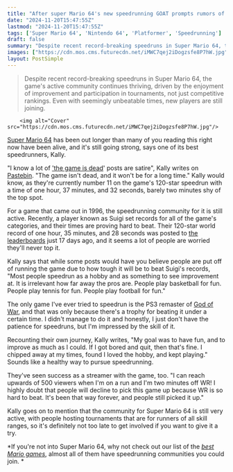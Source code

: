 ```yaml
---
title: "After super Mario 64's new speedrunning GOAT prompts rumors of the game's death, another runner says it 'isn't dead, and it won't be for a long time'"
date: "2024-11-20T15:47:55Z"
lastmod: "2024-11-20T15:47:55Z"
tags: ['Super Mario 64', 'Nintendo 64', 'Platformer', 'Speedrunning']
draft: false
summary: "Despite recent record-breaking speedruns in Super Mario 64, the game's active community continues thriving, driven by the enjoyment of improvement and participation in tournaments, not just competitive rankings.  Even with seemingly unbeatable times, new players are still joining."
images: ["https://cdn.mos.cms.futurecdn.net/iMWC7qej2iDogzsfe8P7hW.jpg"]
layout: PostSimple
---
```

> Despite recent record-breaking speedruns in Super Mario 64, the game's active community continues thriving, driven by the enjoyment of improvement and participation in tournaments, not just competitive rankings.  Even with seemingly unbeatable times, new players are still joining.


        <img alt="Cover" src="https://cdn.mos.cms.futurecdn.net/iMWC7qej2iDogzsfe8P7hW.jpg"/>
        
[Super Mario 64](https://www.gamesradar.com/super-mario-64/) has been out longer than many of you reading this right now have been alive, and it's still going strong, says one of its best speedrunners, Kally.

"I know a lot of [<u>'the game is dead</u>](https://www.gamesradar.com/games/super-mario/super-mario-64-speedrunning-is-dead-after-one-runner-claims-all-5-major-categories-in-whats-being-dubbed-the-greatest-speedrunning-achievement-of-all-time/)' posts are satire", Kally writes on [<u>Pastebin</u>](https://pastebin.com/jhzicF3e). "The game isn't dead, and it won't be for a long time." Kally would know, as they're currently number 11 on the game's 120-star speedrun with a time of one hour, 37 minutes, and 32 seconds, barely two minutes shy of the top spot.

For a game that came out in 1996, the speedrunning community for it is still active. Recently, a player known as Suigi set records for all of the game's categories, and their times are proving hard to beat. Their 120-star world record of one hour, 35 minutes, and 28 seconds was posted to [<u>the leaderboards</u>](https://www.speedrun.com/sm64) just 17 days ago, and it seems a lot of people are worried they'll never top it. 

Kally says that while some posts would have you believe people are put off of running the game due to how tough it will be to beat Suigi's records, "Most people speedrun as a hobby and as something to see improvement at. It is irrelevant how far away the pros are. People play basketball for fun. People play tennis for fun. People play football for fun."

The only game I've ever tried to speedrun is the PS3 remaster of [God of War](https://www.gamesradar.com/god-of-war-ragnarok-review/), and that was only because there's a trophy for beating it under a certain time. I didn't manage to do it and honestly, I just don't have the patience for speedruns, but I'm impressed by the skill of it.

Recounting their own journey, Kally writes, "My goal was to have fun, and to improve as much as I could. If I got bored and quit, then that's fine. I chipped away at my times, found I loved the hobby, and kept playing." Sounds like a healthy way to pursue speedrunning.

They've seen success as a streamer with the game, too. "I can reach upwards of 500 viewers when I'm on a run and I'm two minutes off WR! I highly doubt that people will decline to pick this game up because WR is so hard to beat. It's been that way forever, and people still picked it up."

Kally goes on to mention that the community for Super Mario 64 is still very active, with people hosting tournaments that are for runners of all skill ranges, so it's definitely not too late to get involved if you want to give it a try. 

*If you're not into Super Mario 64, why not check out our list of the *[<u><em>best Mario games</em></u>](https://www.gamesradar.com/best-mario-games/)*, almost all of them have speedrunning communities you could join. *
        